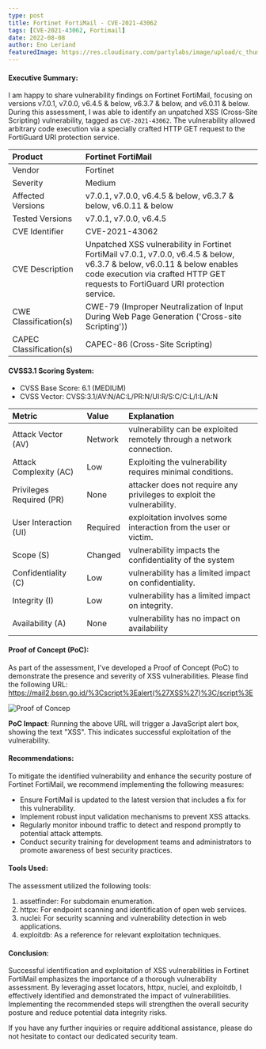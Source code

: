 ```yaml
---
type: post
title: Fortinet FortiMail - CVE-2021-43062
tags: [CVE-2021-43062, Fortimail]
date: 2022-08-08
author: Eno Leriand
featuredImage: https://res.cloudinary.com/partylabs/image/upload/c_thumb,w_200,g_face/v1692083036/Fortinet_qd0zlm.jpg 
---
```


#### Executive Summary:
I am happy to share vulnerability findings on Fortinet FortiMail, focusing on versions v7.0.1, v7.0.0, v6.4.5 & below, v6.3.7 & below, and v6.0.11 & below. During this assessment, I was able to identify an unpatched XSS (Cross-Site Scripting) vulnerability, tagged as `CVE-2021-43062`. The vulnerability allowed arbitrary code execution via a specially crafted HTTP GET request to the FortiGuard URI protection service.

| Product                 | Fortinet FortiMail    |
| :---------------------- | :-------------------- |
| Vendor                  | Fortinet              |
| Severity                | Medium                |
| Affected Versions       | v7.0.1, v7.0.0, v6.4.5 & below, v6.3.7 & below, v6.0.11 & below |
| Tested Versions         | v7.0.1, v7.0.0, v6.4.5 |
| CVE Identifier          | CVE-2021-43062        |
| CVE Description         | Unpatched XSS vulnerability in Fortinet FortiMail v7.0.1, v7.0.0, v6.4.5 & below, v6.3.7 & below, v6.0.11 & below enables code execution via crafted HTTP GET requests to FortiGuard URI protection service. |
| CWE Classification(s)   | CWE-79 (Improper Neutralization of Input During Web Page Generation ('Cross-site Scripting')) |
| CAPEC Classification(s) | CAPEC-86 (Cross-Site Scripting) |

#### CVSS3.1 Scoring System:
- CVSS Base Score: 6.1 (MEDIUM)
- CVSS Vector: CVSS:3.1/AV:N/AC:L/PR:N/UI:R/S:C/C:L/I:L/A:N

| Metric                      | Value                 | Explanation |
| :------------------------ | :------------------- | :------------------- |
| Attack Vector (AV)                      | Network           | vulnerability can be exploited remotely through a network connection. |
| Attack Complexity (AC)                      | Low            | Exploiting the vulnerability requires minimal conditions. |
| Privileges Required (PR)	                      | None              | attacker does not require any privileges to exploit the vulnerability. |
| User Interaction (UI)                      | Required         | exploitation involves some interaction from the user or victim. |
| Scope (S)                      | Changed            | vulnerability impacts the confidentiality of the system |
| Confidentiality (C)                      | Low                  | vulnerability has a limited impact on confidentiality. |
| Integrity (I)                      | Low           | vulnerability has a limited impact on integrity. |
| Availability (A)                      | None              | vulnerability has no impact on availability |

#### Proof of Concept (PoC):
As part of the assessment, I've developed a Proof of Concept (PoC) to demonstrate the presence and severity of XSS vulnerabilities. Please find the following URL: https://mail2.bssn.go.id/%3Cscript%3Ealert(%27XSS%27)%3C/script%3E

![Proof of Concep](https://raw.githubusercontent.com/z0rs/z0rs.github.io/master/Images/CVE-2021-43062.png)

**PoC Impact**: Running the above URL will trigger a JavaScript alert box, showing the text "XSS". This indicates successful exploitation of the vulnerability.

#### Recommendations:
To mitigate the identified vulnerability and enhance the security posture of Fortinet FortiMail, we recommend implementing the following measures:
- Ensure FortiMail is updated to the latest version that includes a fix for this vulnerability.
- Implement robust input validation mechanisms to prevent XSS attacks.
- Regularly monitor inbound traffic to detect and respond promptly to potential attack attempts.
- Conduct security training for development teams and administrators to promote awareness of best security practices.

#### Tools Used:
The assessment utilized the following tools:
1. assetfinder: For subdomain enumeration.
2. httpx: For endpoint scanning and identification of open web services.
3. nuclei: For security scanning and vulnerability detection in web applications.
4. exploitdb: As a reference for relevant exploitation techniques.

#### Conclusion:
Successful identification and exploitation of XSS vulnerabilities in Fortinet FortiMail emphasizes the importance of a thorough vulnerability assessment. By leveraging asset locators, httpx, nuclei, and exploitdb, I effectively identified and demonstrated the impact of vulnerabilities. Implementing the recommended steps will strengthen the overall security posture and reduce potential data integrity risks.

If you have any further inquiries or require additional assistance, please do not hesitate to contact our dedicated security team.
